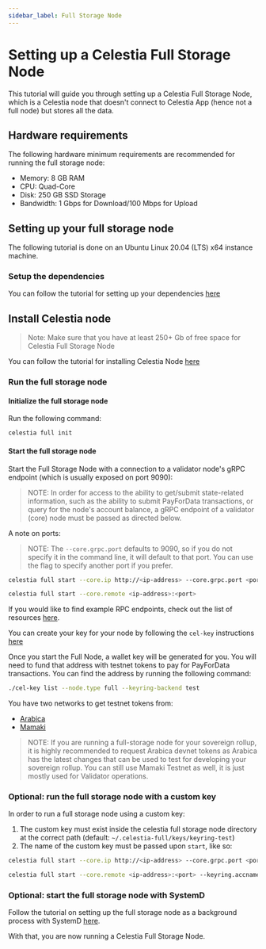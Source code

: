 ```yaml
---
sidebar_label: Full Storage Node
---
```



# Setting up a Celestia Full Storage Node

This tutorial will guide you through setting up a Celestia Full Storage
Node, which is a Celestia node that doesn't connect to Celestia App
(hence not a full node) but stores all the data.

## Hardware requirements

The following hardware minimum requirements are recommended for running
the full storage node:

* Memory: 8 GB RAM
* CPU: Quad-Core
* Disk: 250 GB SSD Storage
* Bandwidth: 1 Gbps for Download/100 Mbps for Upload

## Setting up your full storage node

The following tutorial is done on an Ubuntu Linux 20.04 (LTS) x64 instance machine.

### Setup the dependencies

You can follow the tutorial for setting up your dependencies [here](../developers/environment.mdx)

## Install Celestia node

> Note: Make sure that you have at least 250+ Gb of free space for
  Celestia Full Storage Node

You can follow the tutorial for installing Celestia Node [here](../developers/celestia-node.mdx)

### Run the full storage node

#### Initialize the full storage node

Run the following command:

```sh
celestia full init
```

#### Start the full storage node

Start the Full Storage Node with a connection to a validator node's gRPC endpoint
(which is usually exposed on port 9090):

> NOTE: In order for access to the ability to get/submit state-related
  information, such as the ability to submit PayForData transactions,
  or query for the node's account balance, a gRPC endpoint of a validator
  (core) node must be passed as directed below.

A note on ports:

> NOTE: The `--core.grpc.port` defaults to 9090, so if you do not specify
  it in the command line, it will default to that port. You can use the flag
  to specify another port if you prefer.

<Tabs groupId="networks">
<TabItem value="arabica" label="Arabica">

```sh
celestia full start --core.ip http://<ip-address> --core.grpc.port <port>
```

</TabItem>
<TabItem value="mamaki" label="Mamaki">

```sh 
celestia full start --core.remote <ip-address>:<port>
```

</TabItem>
</Tabs>

If you would like to find example RPC endpoints, check out the list of
resources [here](./mamaki-testnet.md#rpc-endpoints).

You can create your key for your node by following the `cel-key` instructions [here](./keys.md)

Once you start the Full Node, a wallet key will be generated for you.
You will need to fund that address with testnet tokens to pay for
PayForData transactions.
You can find the address by running the following command:

```sh
./cel-key list --node.type full --keyring-backend test
```

You have two networks to get testnet tokens from:

* [Arabica](./arabica-devnet.md#arabica-devnet-faucet)
* [Mamaki](./mamaki-testnet.md#mamaki-testnet-faucet)

> NOTE: If you are running a full-storage node for your sovereign
  rollup, it is highly recommended to request Arabica devnet tokens
  as Arabica has the latest changes that can be used to
  test for developing your sovereign rollup. You can still use
  Mamaki Testnet as well, it is just mostly used for Validator operations.

### Optional: run the full storage node with a custom key

In order to run a full storage node using a custom key:

1. The custom key must exist inside the celestia full storage node directory
   at the correct path (default: `~/.celestia-full/keys/keyring-test`)
2. The name of the custom key must be passed upon `start`, like so:

<Tabs groupId="networks">
<TabItem value="arabica" label="Arabica">

```sh
celestia full start --core.ip http://<ip-address> --core.grpc.port <port> --keyring.accname <name-of-custom-key>
```

</TabItem>
<TabItem value="mamaki" label="Mamaki">

```sh 
celestia full start --core.remote <ip-address>:<port> --keyring.accname <name-of-custom-key>
```

</TabItem>
</Tabs>

### Optional: start the full storage node with SystemD

Follow the tutorial on setting up the full storage node as a background
process with SystemD [here](./systemd.md#celestia-full-storage-node).

With that, you are now running a Celestia Full Storage Node.
